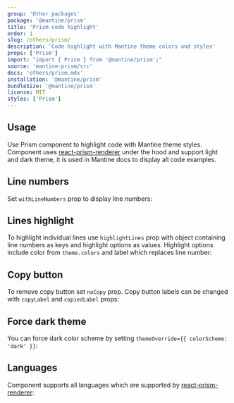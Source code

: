 ```yaml
---
group: 'Other packages'
package: '@mantine/prism'
title: 'Prism code highlight'
order: 1
slug: /others/prism/
description: 'Code highlight with Mantine theme colors and styles'
props: ['Prism']
import: "import { Prism } from '@mantine/prism';"
source: 'mantine-prism/src'
docs: 'others/prism.mdx'
installation: '@mantine/prism'
bundleSize: '@mantine/prism'
license: MIT
styles: ['Prism']
---
```



## Usage

Use Prism component to highlight code with Mantine theme styles.
Component uses [react-prism-renderer](https://github.com/FormidableLabs/prism-react-renderer)
under the hood and support light and dark theme, it is used in Mantine docs to display all code examples.

<Demo data={PrismDemos.usage} />

## Line numbers

Set `withLineNumbers` prop to display line numbers:

<Demo data={PrismDemos.lineNumbers} />

## Lines highlight

To highlight individual lines use `highlightLines` prop with object containing
line numbers as keys and highlight options as values. Highlight options include
color from `theme.colors` and label which replaces line number:

<Demo data={PrismDemos.linesHighlight} />

## Copy button

To remove copy button set `noCopy` prop.
Copy button labels can be changed with `copyLabel` and `copiedLabel` props:

<Demo data={PrismDemos.copyLabel} />

## Force dark theme

You can force dark color scheme by setting `themeOverride={{ colorScheme: 'dark' }}`:

<Demo data={PrismDemos.themeOverride} />

## Languages

Component supports all languages which are supported by [react-prism-renderer](https://github.com/FormidableLabs/prism-react-renderer):

<Demo data={PrismDemos.languages} />
